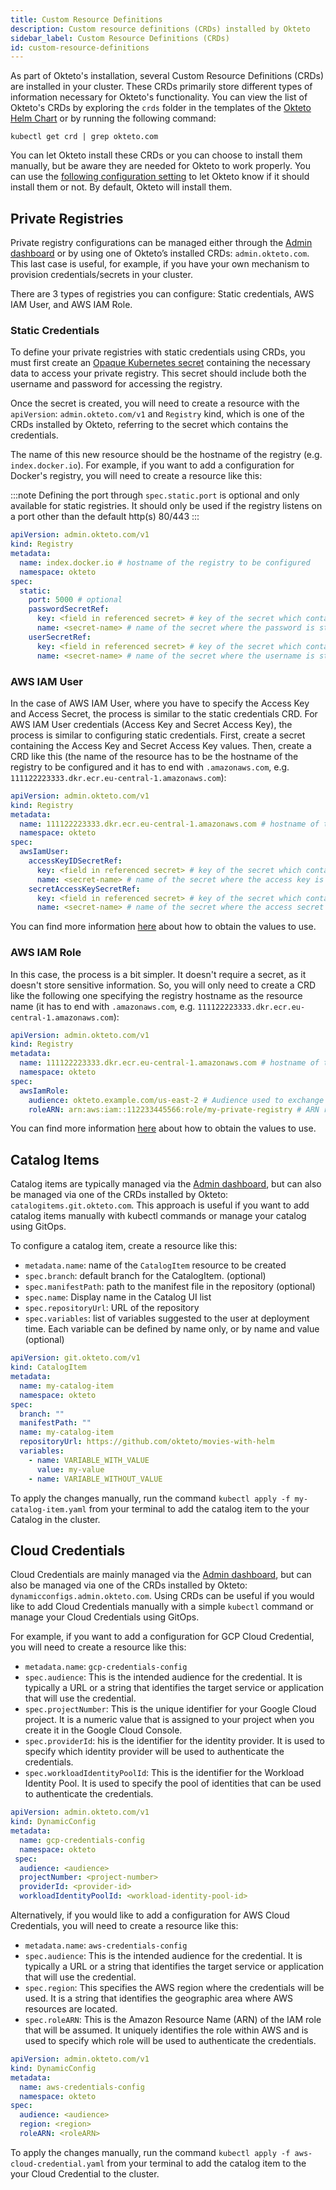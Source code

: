 ```yaml
---
title: Custom Resource Definitions
description: Custom resource definitions (CRDs) installed by Okteto
sidebar_label: Custom Resource Definitions (CRDs)
id: custom-resource-definitions
---
```



As part of Okteto's installation, several Custom Resource Definitions (CRDs) are installed in your cluster. These CRDs primarily store different types of information necessary for Okteto's functionality. You can view the list of Okteto's CRDs by exploring the `crds` folder in the templates of the [Okteto Helm Chart](https://artifacthub.io/packages/helm/okteto/okteto) or by running the following command:

```console
kubectl get crd | grep okteto.com
```

You can let Okteto install these CRDs or you can choose to install them manually, but be aware they are needed for Okteto to work properly. You can use the [following configuration setting](self-hosted/helm-configuration.mdx#crds) to let Okteto know if it should install them or not. By default, Okteto will install them.

## Private Registries

Private registry configurations can be managed either through the [Admin dashboard](admin/dashboard.mdx#registry-credentials) or by using one of Okteto’s installed CRDs: `admin.okteto.com`. This last case is useful, for example, if you have your own mechanism to provision credentials/secrets in your cluster.

There are 3 types of registries you can configure: Static credentials, AWS IAM User, and AWS IAM Role.

### Static Credentials

To define your private registries with static credentials using CRDs, you must first create an [Opaque Kubernetes secret](https://kubernetes.io/docs/concepts/configuration/secret/#creating-a-secret) containing the necessary data to access your private registry.
This secret should include both the username and password for accessing the registry.

Once the secret is created, you will need to create a resource with the `apiVersion`: `admin.okteto.com/v1` and `Registry` kind, which is one of the CRDs installed by Okteto, referring to the secret which contains the credentials.

The name of this new resource should be the hostname of the registry (e.g. `index.docker.io`).
For example, if you want to add a configuration for Docker's registry, you will need to create a resource like this:

:::note
Defining the port through `spec.static.port` is optional and only available for static registries. It should only be used if the registry listens on a port other than the default http(s) 80/443
:::

```yaml
apiVersion: admin.okteto.com/v1
kind: Registry
metadata:
  name: index.docker.io # hostname of the registry to be configured
  namespace: okteto
spec:
  static:
    port: 5000 # optional
    passwordSecretRef:
      key: <field in referenced secret> # key of the secret which contains the password
      name: <secret-name> # name of the secret where the password is stored
    userSecretRef:
      key: <field in referenced secret> # key of the secret which contains the username
      name: <secret-name> # name of the secret where the username is stored
```

### AWS IAM User

In the case of AWS IAM User, where you have to specify the Access Key and Access Secret, the process is similar to the static credentials CRD.
For AWS IAM User credentials (Access Key and Secret Access Key), the process is similar to configuring static credentials.
First, create a secret containing the Access Key and Secret Access Key values. Then, create a CRD like this (the name of the resource has to be the hostname of the registry to be configured and it has to end with `.amazonaws.com`, e.g. `111122223333.dkr.ecr.eu-central-1.amazonaws.com`):

```yaml
apiVersion: admin.okteto.com/v1
kind: Registry
metadata:
  name: 111122223333.dkr.ecr.eu-central-1.amazonaws.com # hostname of the registry to be configured
  namespace: okteto
spec:
  awsIamUser:
    accessKeyIDSecretRef:
      key: <field in referenced secret> # key of the secret which contains the access key
      name: <secret-name> # name of the secret where the access key is stored
    secretAccessKeySecretRef:
      key: <field in referenced secret> # key of the secret which contains the access secret key
      name: <secret-name> # name of the secret where the access secret is stored
```

You can find more information [here](admin/registry-credentials/amazon-ecr.mdx#using-iam-user-credentials) about how to obtain the values to use.

### AWS IAM Role

In this case, the process is a bit simpler. It doesn't require a secret, as it doesn't store sensitive information. So, you will only need to
create a CRD like the following one specifying the registry hostname as the resource name (it has to end with `.amazonaws.com`, e.g. `111122223333.dkr.ecr.eu-central-1.amazonaws.com`):

```yaml
apiVersion: admin.okteto.com/v1
kind: Registry
metadata:
  name: 111122223333.dkr.ecr.eu-central-1.amazonaws.com # hostname of the registry to be configured
  namespace: okteto
spec:
  awsIamRole:
    audience: okteto.example.com/us-east-2 # Audience used to exchange token to access the registry
    roleARN: arn:aws:iam::112233445566:role/my-private-registry # ARN role with the permissions needed to access to the registry
```

You can find more information [here](admin/registry-credentials/amazon-ecr.mdx#using-iam-roles-via-openid-connect-oidc-federation) about how to obtain the values to use.

## Catalog Items

Catalog items are typically managed via the [Admin dashboard](admin/dashboard.mdx#catalog), but can also be managed via one of the CRDs installed by Okteto: `catalogitems.git.okteto.com`.
This approach is useful if you want to add catalog items manually with kubectl commands or manage your catalog using GitOps.

To configure a catalog item, create a resource like this:

- `metadata.name`: name of the `CatalogItem` resource to be created
- `spec.branch`: default branch for the CatalogItem. (optional)
- `spec.manifestPath`: path to the manifest file in the repository (optional)
- `spec.name`: Display name in the Catalog UI list
- `spec.repositoryUrl`: URL of the repository
- `spec.variables`: list of variables suggested to the user at deployment time. Each variable can be defined by name only, or by name and value (optional)

```yaml title="my-catalog-item.yaml"
apiVersion: git.okteto.com/v1
kind: CatalogItem
metadata:
  name: my-catalog-item
  namespace: okteto
spec:
  branch: ""
  manifestPath: ""
  name: my-catalog-item
  repositoryUrl: https://github.com/okteto/movies-with-helm
  variables:
    - name: VARIABLE_WITH_VALUE
      value: my-value
    - name: VARIABLE_WITHOUT_VALUE
```

To apply the changes manually, run the command `kubectl apply -f my-catalog-item.yaml` from your terminal to add the catalog item to the your Catalog in the cluster.


## Cloud Credentials

Cloud Credentials are mainly managed via the [Admin dashboard](admin/dashboard.mdx#cloud-credentials), but can also be managed via one of the CRDs installed by Okteto: `dynamicconfigs.admin.okteto.com`.
Using CRDs can be useful if you would like to add Cloud Credentials manually with a simple `kubectl` command or manage your Cloud Credentials using GitOps.

For example, if you want to add a configuration for GCP Cloud Credential, you will need to create a resource like this:

- `metadata.name`: `gcp-credentials-config`
- `spec.audience`: This is the intended audience for the credential. It is typically a URL or a string that identifies the target service or application that will use the credential.
- `spec.projectNumber`: This is the unique identifier for your Google Cloud project. It is a numeric value that is assigned to your project when you create it in the Google Cloud Console.
- `spec.providerId`: his is the identifier for the identity provider. It is used to specify which identity provider will be used to authenticate the credentials.
- `spec.workloadIdentityPoolId`: This is the identifier for the Workload Identity Pool. It is used to specify the pool of identities that can be used to authenticate the credentials.

```yaml title="gcp-cloud-credential.yaml"
apiVersion: admin.okteto.com/v1
kind: DynamicConfig
metadata:
  name: gcp-credentials-config
  namespace: okteto
 spec:
  audience: <audience>
  projectNumber: <project-number>
  providerId: <provider-id>
  workloadIdentityPoolId: <workload-identity-pool-id>
```

Alternatively, if you would like to add a configuration for AWS Cloud Credentials, you will need to create a resource like this:

- `metadata.name`: `aws-credentials-config`
- `spec.audience`: This is the intended audience for the credential. It is typically a URL or a string that identifies the target service or application that will use the credential.
- `spec.region`: This specifies the AWS region where the credentials will be used. It is a string that identifies the geographic area where AWS resources are located.
- `spec.roleARN`: This is the Amazon Resource Name (ARN) of the IAM role that will be assumed. It uniquely identifies the role within AWS and is used to specify which role will be used to authenticate the credentials.

```yaml title="aws-cloud-credential.yaml"
apiVersion: admin.okteto.com/v1
kind: DynamicConfig
metadata:
  name: aws-credentials-config
  namespace: okteto
spec:
  audience: <audience>
  region: <region>
  roleARN: <roleARN>
```

To apply the changes manually, run the command `kubectl apply -f aws-cloud-credential.yaml` from your terminal to add the catalog item to the your Cloud Credential to the cluster.
